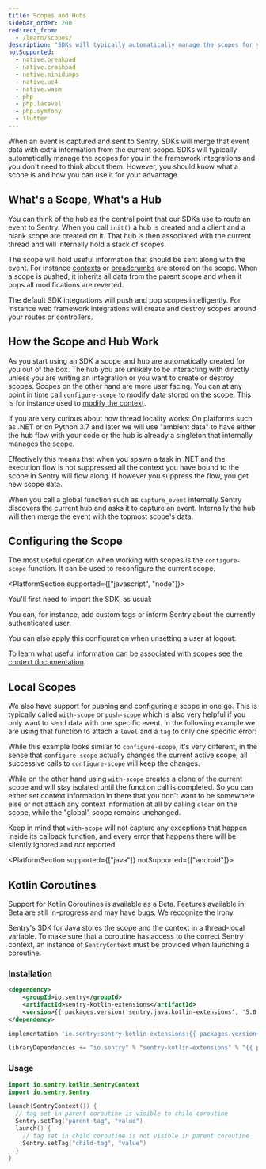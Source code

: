 ```yaml
---
title: Scopes and Hubs
sidebar_order: 200
redirect_from:
  - /learn/scopes/
description: "SDKs will typically automatically manage the scopes for you in the framework integrations. Learn what a scope is and how you can use it to your advantage."
notSupported:
  - native.breakpad
  - native.crashpad
  - native.minidumps
  - native.ue4
  - native.wasm
  - php
  - php.laravel
  - php.symfony
  - flutter
---
```


When an event is captured and sent to Sentry, SDKs will merge that event data with extra
information from the current scope. SDKs will typically automatically manage the scopes
for you in the framework integrations and you don't need to think about them. However,
you should know what a scope is and how you can use it for your advantage.

## What's a Scope, What's a Hub

You can think of the hub as the central point that our SDKs use to route an
event to Sentry. When you call `init()` a hub is created and a client and a
blank scope are created on it. That hub is then associated with the current
thread and will internally hold a stack of scopes.

The scope will hold useful information that should be sent along with the
event. For instance [contexts](../context/) or
[breadcrumbs](../breadcrumbs/) are stored on
the scope. When a scope is pushed, it inherits all data from the parent scope
and when it pops all modifications are reverted.

The default SDK integrations will push and pop scopes intelligently. For
instance web framework integrations will create and destroy scopes around your
routes or controllers.

## How the Scope and Hub Work

As you start using an SDK a scope and hub are automatically created for you out
of the box. The hub you are unlikely to be interacting with directly unless you
are writing an integration or you want to create or destroy scopes. Scopes on the
other hand are more user facing. You can at any point in time call
`configure-scope` to modify data stored on the scope. This is for instance
used to [modify the context](../context/).

<Alert>
If you are very curious about how thread locality works: On platforms such as .NET
or on Python 3.7 and later we will use "ambient data" to have either the hub flow
with your code or the hub is already a singleton that internally manages the scope.

Effectively this means that when you spawn a task in .NET and the execution flow is
not suppressed all the context you have bound to the scope in Sentry will flow along.
If however you suppress the flow, you get new scope data.
</Alert>

When you call a global function such as `capture_event` internally Sentry
discovers the current hub and asks it to capture an event. Internally the hub will
then merge the event with the topmost scope's data.

## Configuring the Scope

The most useful operation when working with scopes is the `configure-scope` function. It can be used to reconfigure the current scope.

<PlatformSection supported={["javascript", "node"]}>

You'll first need to import the SDK, as usual:

<PlatformContent includePath="enriching-events/import" />

</PlatformSection>

You can, for instance, add custom tags or inform Sentry about the currently authenticated user.

<PlatformContent includePath="enriching-events/scopes/configure-scope" />

You can also apply this configuration when unsetting a user at logout:

<PlatformContent includePath="enriching-events/unset-user" />

To learn what useful information can be associated with scopes see
[the context documentation](../context/).

## Local Scopes

We also have support for pushing and configuring a scope in one go. This is typically called `with-scope` or `push-scope` which is also very helpful if you only want to send data with one specific event. In the following example we are using that function to attach a `level` and a `tag` to only one specific error:

<PlatformContent includePath="enriching-events/scopes/with-scope" />

While this example looks similar to `configure-scope`, it's very different, in the sense that `configure-scope` actually changes the current active scope, all successive calls to `configure-scope`
will keep the changes.

While on the other hand using `with-scope` creates a clone of the current scope
and will stay isolated until the function call is completed. So you can either
set context information in there that you don't want to be somewhere else or not
attach any context information at all by calling `clear` on the scope, while the
"global" scope remains unchanged.

Keep in mind that `with-scope` will not capture any exceptions that happen inside its callback function,
and every error that happens there will be silently ignored and *not* reported.

<PlatformSection supported={["java"]} notSupported={["android"]}>

## Kotlin Coroutines

<Note>

Support for Kotlin Coroutines is available as a Beta. Features available in Beta are still in-progress and may have bugs. We recognize the irony.

</Note>

Sentry's SDK for Java stores the scope and the context in a thread-local variable. To make sure that a coroutine has access to the correct Sentry context, an instance of `SentryContext` must be provided when launching a coroutine.

### Installation

```xml {tabTitle:Maven}
<dependency>
    <groupId>io.sentry</groupId>
    <artifactId>sentry-kotlin-extensions</artifactId>
    <version>{{ packages.version('sentry.java.kotlin-extensions', '5.0.0') }}</version>
</dependency>
```

```groovy {tabTitle:Gradle}
implementation 'io.sentry:sentry-kotlin-extensions:{{ packages.version('sentry.java.kotlin-extensions', '5.0.0') }}'
```

```scala {tabTitle: SBT}
libraryDependencies += "io.sentry" % "sentry-kotlin-extensions" % "{{ packages.version('sentry.java.kotlin-extensions', '5.0.0') }}"
```

### Usage

```kotlin
import io.sentry.kotlin.SentryContext
import io.sentry.Sentry

launch(SentryContext()) {
  // tag set in parent coroutine is visible to child coroutine
  Sentry.setTag("parent-tag", "value")
  launch() {
    // tag set in child coroutine is not visible in parent coroutine
    Sentry.setTag("child-tag", "value")
  }
}
```
</PlatformSection>

